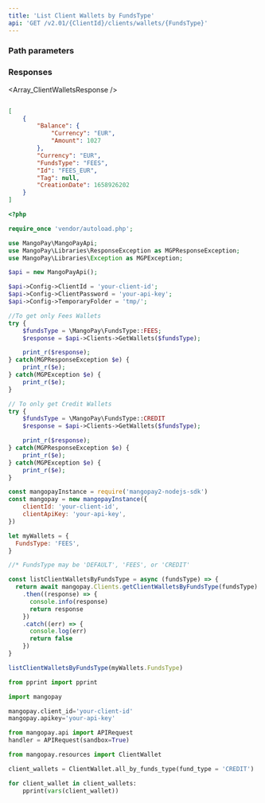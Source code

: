 ```yaml
---
title: 'List Client Wallets by FundsType'  
api: 'GET /v2.01/{ClientId}/clients/wallets/{FundsType}'  
---
```


  

### Path parameters  

<FundsType />  

### Responses  

<AccordionGroup><Accordion title="200">  

<Array_ClientWalletsResponse /></Accordion></AccordionGroup>  

<ResponseExample>  

```json 200  

[
    {
        "Balance": {
            "Currency": "EUR",
            "Amount": 1027
        },
        "Currency": "EUR",
        "FundsType": "FEES",
        "Id": "FEES_EUR",
        "Tag": null,
        "CreationDate": 1658926202
    }
]  

 ```  

</ResponseExample>  

<RequestExample>  
  
```php PHP  
<?php 

require_once 'vendor/autoload.php';

use MangoPay\MangoPayApi;
use MangoPay\Libraries\ResponseException as MGPResponseException;
use MangoPay\Libraries\Exception as MGPException;

$api = new MangoPayApi();

$api->Config->ClientId = 'your-client-id';
$api->Config->ClientPassword = 'your-api-key';
$api->Config->TemporaryFolder = 'tmp/';

//To get only Fees Wallets
try {
    $fundsType = \MangoPay\FundsType::FEES;
    $response = $api->Clients->GetWallets($fundsType);

    print_r($response);
} catch(MGPResponseException $e) {
    print_r($e);
} catch(MGPException $e) {
    print_r($e);
}

// To only get Credit Wallets 
try {
    $fundsType = \MangoPay\FundsType::CREDIT
    $response = $api->Clients->GetWallets($fundsType);

    print_r($response);
} catch(MGPResponseException $e) {
    print_r($e);
} catch(MGPException $e) {
    print_r($e);
}  
```  

  
```javascript NodeJS  
const mangopayInstance = require('mangopay2-nodejs-sdk')
const mangopay = new mangopayInstance({
    clientId: 'your-client-id',
    clientApiKey: 'your-api-key',
})

let myWallets = {
  FundsType: 'FEES',
}

//* FundsType may be 'DEFAULT', 'FEES', or 'CREDIT'

const listClientWalletsByFundsType = async (fundsType) => {
  return await mangopay.Clients.getClientWalletsByFundsType(fundsType)
    .then((response) => {
      console.info(response)
      return response
    })
    .catch((err) => {
      console.log(err)
      return false
    })
}

listClientWalletsByFundsType(myWallets.FundsType)  
```  

  
```python Python  
from pprint import pprint

import mangopay

mangopay.client_id='your-client-id'
mangopay.apikey='your-api-key'

from mangopay.api import APIRequest
handler = APIRequest(sandbox=True)

from mangopay.resources import ClientWallet

client_wallets = ClientWallet.all_by_funds_type(fund_type = 'CREDIT')

for client_wallet in client_wallets:
    pprint(vars(client_wallet))  
```  

  
</RequestExample>